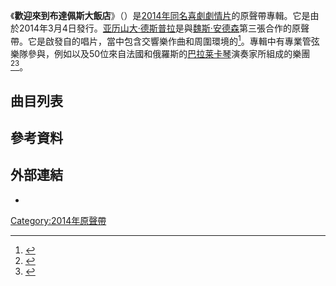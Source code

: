 {{noteTA
|G1=Movie
|G2=Show
|1=zh-cn:布达佩斯大饭店; zh-hk:布達佩斯大酒店; zh-tw:歡迎來到布達佩斯大飯店;
|2=zh-hans:韦斯·安德森; zh-hk:韋斯·安德遜; zh-tw:魏斯·安德森;
|3=zh-hk:亞歷山大·達士勒;zh-tw:亞歷山大·戴斯培;zh-cn:亚历山大·德斯普拉;
}}
{{Infobox album
| name       = 歡迎來到布達佩斯大飯店<br>The Grand Budapest Hotel: Original Soundtrack
| type       = 原聲帶
| artist     = [[亚历山大·德斯普拉|亚历山大·德斯普拉]]
| cover      = The Grand Budapest Hotel - Original Soundtrack.jpg
| alt        =
| released   = 2014年2月2日
| recorded   =
| venue      =
| studio     = [[Air_Studios|Air錄音室]]、[[阿比路录音室|阿比路录音室]]、紀堯姆·泰爾錄音室、倫敦聖希爾德山丘<ref>{{cite web |title=Alexandre Desplat – The Grand Budapest Hotel (Original Soundtrack) |url=https://www.discogs.com/Alexandre-Desplat-The-Grand-Budapest-Hotel-Original-Soundtrack/release/5704573 |website=[[Discogs|Discogs]] |accessdate=2016-04-13|archive-url=https://web.archive.org/web/20160812171859/https://www.discogs.com/Alexandre-Desplat-The-Grand-Budapest-Hotel-Original-Soundtrack/release/5704573|archive-date=2016-08-12|dead-url=no}}</ref>
| genre      = [[原声音乐|原声音乐]]
| length     = 59:50
| label      = {{tsl|en|ABKCO Records|ABKCO唱片|ABKCO}} <small>1877181302</small>
| producer   = 魏斯·安德森、藍道爾·波斯特（{{lang|en|Randall Poster}}）
| chronology = [[魏斯·安德森|魏斯·安德森]]電影原聲帶
| prev_title = [[月升王国|-{zh-tw:月昇冒險王國;zh-hk:小學雞私奔記;zh-hans:月升王国;}-]]
| prev_year  = 2012
| next_title = [[犬之島|犬之島]]
| next_year  = 2018
}}

《'''歡迎來到布達佩斯大飯店'''》（{{lang-en|''The Grand Budapest Hotel: Original Soundtrack''}}）是[[布达佩斯大饭店|2014年同名喜劇劇情片]]的原聲帶專輯。它是由{{tsl|en|ABKCO Records|ABKCO唱片}}於2014年3月4日發行。[[亚历山大·德斯普拉|亚历山大·德斯普拉]]是與[[魏斯·安德森|魏斯·安德森]]第三張合作的原聲帶。它是啟發自{{tsl|en|Russian folk music|俄羅斯民謠}}的唱片，當中包含交響樂作曲和周圍環境的{{tsl|en|drone (music)|持續音音樂}}<ref name=Reed2014>{{cite news |last=Reed |first=Ryan |title=Stream Wes Anderson's ''The Grand Budapest Hotel'' Soundtrack |url=https://www.rollingstone.com/music/news/stream-wes-andersons-grand-budapest-hotel-soundtrack-20140226 |accessdate=2014-03-30 |newspaper=[[滾石_(雜誌)|Rolling Stone]] |date=2014-02-26|archive-url=https://web.archive.org/web/20140314153208/http://www.rollingstone.com/music/news/stream-wes-andersons-grand-budapest-hotel-soundtrack-20140226|archive-date=2014-03-14|dead-url=no}}</ref>。專輯中有專業管弦樂隊參與，例如{{tsl|en|Osipov State Russian Folk Orchestra|奧西波夫州俄羅斯民謠管弦樂隊}}以及50位來自法國和俄羅斯的[[巴拉莱卡琴|巴拉莱卡琴]]演奏家所組成的樂團<ref name=indscore>{{cite news |last=Jagernauth |first=Kevin |title= Exclusive: Pics Of Recording Sessions For ‘Grand Budapest Hotel,’ Randall Poster Talks Score, Wes Anderson & More |url= https://www.indiewire.com/2014/06/exclusive-pics-of-recording-sessions-for-grand-budapest-hotel-randall-poster-talks-score-wes-anderson-more-84671/ |accessdate=2020-02-28 |publisher=Indiewire |date=2014-06-19|archive-url= https://web.archive.org/web/20200229004445/https://www.indiewire.com/2014/06/exclusive-pics-of-recording-sessions-for-grand-budapest-hotel-randall-poster-talks-score-wes-anderson-more-84671/ |archive-date=2020-02-29|dead-url=no}}</ref><ref name=pitchfork2014>{{cite news |title=Stream Wes Anderson's The Grand Budapest Hotel Soundtrack on Pitchfork Advance |url=https://pitchfork.com/news/54108-stream-wes-andersons-the-grand-budapest-hotel-soundtrack-on-pitchfork-advance/ |accessdate=2014-03-30 |website=[[Pitchfork_Media|Pitchfork]] |date=2014-02-25|archive-url=https://web.archive.org/web/20180202190038/https://pitchfork.com/news/54108-stream-wes-andersons-the-grand-budapest-hotel-soundtrack-on-pitchfork-advance/|archive-date=2018-02-02|dead-url=no}}</ref>。

==曲目列表==
{{Album ratings
| rev1 = [[AllMusic|Allmusic]]
| rev1Score = {{rating|4|5}}<ref>{{cite web |last1=Phares |first1=Heather |title=Alexandre Desplat: The Grand Budapest Hotel: Original Soundtrack |url=https://www.allmusic.com/album/the-grand-budapest-hotel-original-motion-picture-soundtrack-mw0002613400 |website=Allmusic |publisher=[[AllMusic|allmusic.com]] |accessdate=2016-04-13|archive-url=https://web.archive.org/web/20160330135555/http://www.allmusic.com/album/the-grand-budapest-hotel-original-motion-picture-soundtrack-mw0002613400|archive-date=2016-03-30|dead-url=no}}</ref>
}}

{{Track listing
| all_writing     = [[亚历山大·德斯普拉|亚历山大·德斯普拉]]，除非另有說明
| total_length    = 59:50
| title1          = s'Rothe-Zäuerli
| length1         = 1:12
| note1           = 魯迪·羅斯和沃納·羅斯，歐斯·宋普演唱
| title2          = The Alpine Sudetenwaltz
| length2         = 0:36
| title3          = Mr. Moustafa
| length3         = 3:03
| title4          = Overture: M. Gustave H
| length4         = 0:30
| title5          = A Prayer for Madame D
| length5         = 1:20
| title6          = The New Lobby Boy
| length6         = 2:17
| title7          = Concerto for Lute and Plucked Strings I. Moderato
| note7           = [[安东尼奥·维瓦尔第|安东尼奥·维瓦尔第]]，DZO室內樂團演奏（指揮{{tsl|en|Siegfried Behrend|齊格弗里德·貝倫德}}）
| length7         = 2:52
| title8          = Daylight Express to Lutz
| length8         = 2:16
| title9          = Schloss Lutz Overture
| length9         = 0:32
| title10         = The Family Desgoffe Und Taxis
| length10        = 1:49
| title11         = Last Will and Testament
| length11        = 2:16
| title12         = Up the Stairs/Down the Hall
| length12        = 0:27
| title13         = Night Train to Nebelsbad
| length13        = 1:44
| title14         = The Lutz Police Militia
| length14        = 0:49
| title15         = Check Point 19 Criminal Internment Camp Overture
| length15        = 0:11
| title16         = The Linden Tree
| note16          = 帕維爾·庫利科夫，奧西波夫州俄羅斯民謠管弦樂團演奏（指揮維塔利·古努托夫）
| length16        = 2:24
| title17         = J.G. Jopling, Private Inquiry Agent
| length17        = 1:28
| title18         = A Dash of Salt (Ludwig's Theme)
| length18        = 1:32
| title19         = The Cold-Blooded Murder of Deputy Vilmos Kovacs
| length19        = 2:47
| title20         = Escape Concerto
| length20        = 2:12
| title21         = The War (Zero's Theme)
| length21        = 1:01
| title22         = No Safe-House
| length22        = 1:32
| title23         = The Society of the Crossed Keys
| length23        = 2:21
| title24         = M. Ivan
| length24        = 1:15
| title25         = Lot 117
| length25        = 0:30
| title26         = Third Class Carriage
| length26        = 1:20
| title27         = Canto at Gabelmeister's Peak
| length27        = 5:35
| title28         = A Troops Barracks (Requiem for the Grand Budapest)
| length28        = 5:18
| title29         = Cleared of All Charges
| length29        = 1:10
| title30         = The Mystical Union
| length30        = 1:26
| title31         = {{tsl|en|Kamarinskaya|Kamarinskaya}}
| note31          = 米哈伊爾·格林卡，奧西波夫州俄羅斯民謠管弦樂團演奏（指揮維塔利·古努托夫）
| length31        = 2:43
| title32         = Moonshine
| note32          = 原曲，改編自亞歷山大·德斯普拉
| length32        = 3:21
}}

==參考資料==
{{reflist}}

==外部連結==
*{{AllMusic|album|the-grand-budapest-hotel-original-motion-picture-soundtrack-mw0002613400}}

{{DEFAULTSORT:Grand Budapest Hotel}}
[[Category:2014年原聲帶|Category:2014年原聲帶]]